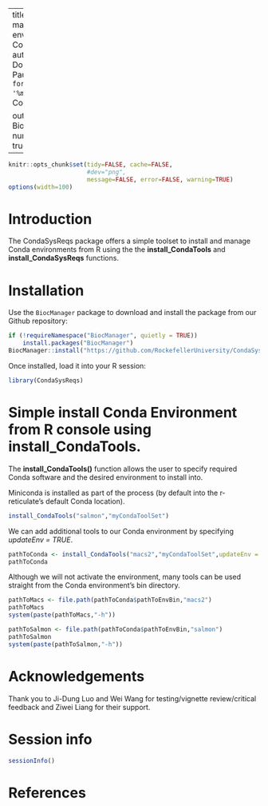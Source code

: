 
---
title: "Installing and managing Conda environments with the CondaSysReqs package"
author: "Tom Carroll, Doug Barrows and Matt Paul"
date: "`r format(Sys.Date(), '%m/%d/%Y')`"
package: CondaSysReqs

output:
  BiocStyle::html_document:
     number_sections: yes
     toc: true
vignette: >
  %\VignetteIndexEntry{CondaSysReqs}
  %\VignetteEngine{knitr::rmarkdown}
  %\VignetteEncoding{UTF-8}
  %\usepackage[utf8]{inputenc}
---
 
```r
knitr::opts_chunk$set(tidy=FALSE, cache=FALSE,
                      #dev="png",
                      message=FALSE, error=FALSE, warning=TRUE)
options(width=100)
```

# Introduction

The CondaSysReqs package offers a simple toolset to install and manage Conda environments from R using the the **install_CondaTools**  and **install_CondaSysReqs** functions.

# Installation

Use the `BiocManager` package to download and install the package from our Github repository:

```r
if (!requireNamespace("BiocManager", quietly = TRUE))
    install.packages("BiocManager")
BiocManager::install("https://github.com/RockefellerUniversity/CondaSysReqs")
```

Once installed, load it into your R session:

```r
library(CondaSysReqs)
```


# Simple install Conda Environment from R console using **install_CondaTools**. 

The  **install_CondaTools()** function allows the user to specify required Conda software and the desired environment to install into.

Miniconda is installed as part of the process (by default into the r-reticulate's default Conda location).

```r
install_CondaTools("salmon","myCondaToolSet")
```

We can add additional tools to our Conda environment by specifying *updateEnv = TRUE*.

```r
pathToConda <- install_CondaTools("macs2","myCondaToolSet",updateEnv = TRUE)
pathToConda
```

Although we will not activate the environment, many tools can be used straight from the Conda environment's bin directory.

```r
pathToMacs <- file.path(pathToConda$pathToEnvBin,"macs2")
pathToMacs
system(paste(pathToMacs,"-h"))

pathToSalmon <- file.path(pathToConda$pathToEnvBin,"salmon")
pathToSalmon
system(paste(pathToSalmon,"-h"))

```

# Acknowledgements
Thank you to Ji-Dung Luo and Wei Wang for testing/vignette review/critical feedback and Ziwei Liang for their support.

# Session info

```r
sessionInfo()
```

# References

